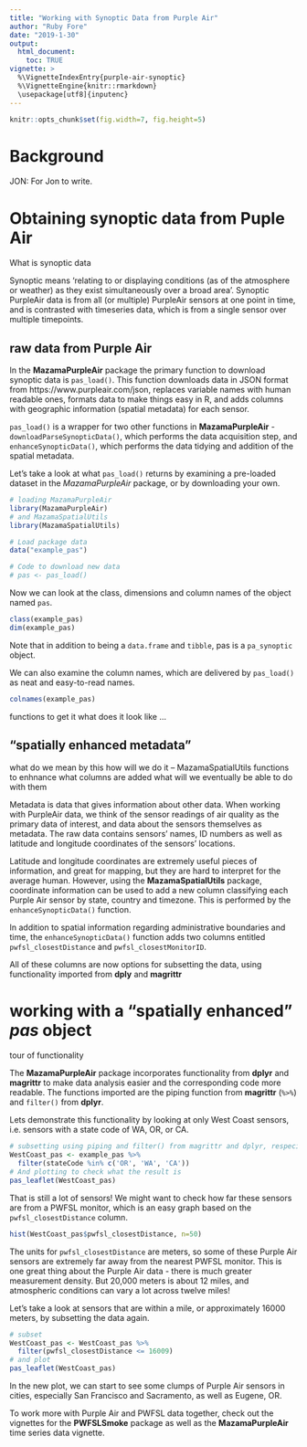```yaml
---
title: "Working with Synoptic Data from Purple Air"
author: "Ruby Fore"
date: "2019-1-30"
output:
  html_document:
    toc: TRUE
vignette: >
  %\VignetteIndexEntry{purple-air-synoptic}
  %\VignetteEngine{knitr::rmarkdown}
  \usepackage[utf8]{inputenc}
---
```


```r
knitr::opts_chunk$set(fig.width=7, fig.height=5)
```

# Background

JON: For Jon to write.

# Obtaining synoptic data from Puple Air

What is synoptic data

Synoptic means 'relating to or displaying conditions (as of the atmosphere or weather) as they exist simultaneously over a broad area'. Synoptic PurpleAir data is from all (or multiple) PurpleAir sensors at one point in time, and is contrasted with timeseries data, which is from a single sensor over multiple timepoints. 

## raw data from Purple Air

In the **MazamaPurpleAir** package the primary function to download synoptic data is `pas_load()`. This function downloads data in JSON format from https://www.purpleair.com/json, replaces variable names with human readable ones, formats data to make things easy in R, and adds columns with geographic information (spatial metadata) for each sensor. 

`pas_load()` is a wrapper for two other functions in **MazamaPurpleAir** -  `downloadParseSynopticData()`, which performs the data acquisition step, and `enhanceSynopticData()`, which performs the data tidying and addition of the spatial metadata. 


Let's take a look at what `pas_load()` returns by examining a pre-loaded dataset in the *MazamaPurpleAir* package, or by downloading your own. 

```r
# loading MazamaPurpleAir 
library(MazamaPurpleAir)
# and MazamaSpatialUtils
library(MazamaSpatialUtils)

# Load package data
data("example_pas")

# Code to download new data
# pas <- pas_load()
```

Now we can look at the class, dimensions and column names of the object named `pas`. 

```r
class(example_pas)
dim(example_pas)
```

Note that in addition to being a `data.frame` and `tibble`, pas is a `pa_synoptic` object. 

We can also examine the column names, which are delivered by `pas_load()` as neat and easy-to-read names. 

```r
colnames(example_pas)
```

functions to get it
what does it look like
...

## "spatially enhanced metadata"

what do we mean by this
how will we do it -- MazamaSpatialUtils
functions to enhnance
what columns are added
what will we eventually be able to do with them

Metadata is data that gives information about other data. When working with PurpleAir data, we think of the sensor readings of air quality as the primary data of interest, and data about the sensors themselves as metadata. The raw data contains sensors' names, ID numbers as well as latitude and longitude coordinates of the sensors' locations. 

Latitude and longitude coordinates are extremely useful pieces of information, and great for mapping, but they are hard to interpret for the average human. However, using the **MazamaSpatialUtils** package, coordinate information can be used to add a new column classifying each Purple Air sensor by state, country and timezone. This is performed by the `enhanceSynopticData()` function. 

In addition to spatial information regarding administrative boundaries and time, the `enhanceSynopticData()` function adds two columns entitled `pwfsl_closestDistance` and `pwfsl_closestMonitorID`. 

All of these columns are now options for subsetting the data, using functionality imported from **dply** and **magrittr**

# working with a "spatially enhanced" *pas* object

tour of functionality


The **MazamaPurpleAir** package incorporates functionality from **dplyr** and **magrittr** to make data analysis easier and the corresponding code more readable. The functions imported are the piping function from **magrittr** (`%>%`) and `filter()` from **dplyr**. 

Lets demonstrate this functionality by looking at only West Coast sensors, i.e. sensors with a state code of WA, OR, or CA. 


```r
# subsetting using piping and filter() from magrittr and dplyr, respecively
WestCoast_pas <- example_pas %>%
  filter(stateCode %in% c('OR', 'WA', 'CA'))
# And plotting to check what the result is 
pas_leaflet(WestCoast_pas)
```


That is still a lot of sensors! We might want to check how far these sensors are from a PWFSL monitor, which is an easy graph based on the `pwfsl_closestDistance` column. 

```r
hist(WestCoast_pas$pwfsl_closestDistance, n=50)
```


The units for `pwfsl_closestDistance` are meters, so some of these Purple Air sensors are extremely far away from the nearest PWFSL monitor. This is one great thing about the Purple Air data - there is much greater measurement density. But 20,000 meters is about 12 miles, and atmospheric conditions can vary a lot across twelve miles!

Let's take a look at sensors that are within a mile, or approximately 16000 meters, by subsetting the data again. 

```r
# subset 
WestCoast_pas <- WestCoast_pas %>%
  filter(pwfsl_closestDistance <= 16009)
# and plot 
pas_leaflet(WestCoast_pas)
```

In the new plot, we can start to see some clumps of Purple Air sensors in cities, especially San Francisco and Sacramento, as well as Eugene, OR. 

To work more with Purple Air and PWFSL data together, check out the vignettes for the **PWFSLSmoke** package as well as the **MazamaPurpleAir** time series data vignette. 




